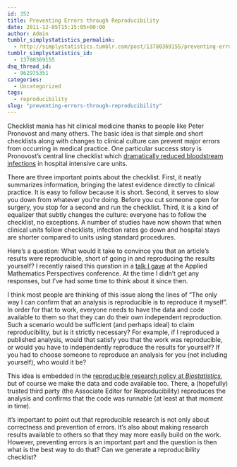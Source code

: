 ```yaml
---
id: 352
title: Preventing Errors through Reproducibility
date: 2011-12-05T15:15:05+00:00
author: Admin
tumblr_simplystatistics_permalink:
  - http://simplystatistics.tumblr.com/post/13780369155/preventing-errors-through-reproducibility
tumblr_simplystatistics_id:
  - 13780369155
dsq_thread_id:
  - 962975351
categories:
  - Uncategorized
tags:
  - reproducibility
slug: "preventing-errors-through-reproducibility"
---
```

Checklist mania has hit clinical medicine thanks to people like Peter Pronovost and many others. The basic idea is that simple and short checklists along with changes to clinical culture can prevent major errors from occurring in medical practice. One particular success story is Pronovost&#8217;s central line checklist which <a href="http://www.ncbi.nlm.nih.gov/pubmed/15483409" target="_blank">dramatically reduced bloodstream infections</a> in hospital intensive care units.  

There are three important points about the checklist. First, it neatly summarizes information, bringing the latest evidence directly to clinical practice. It is easy to follow because it is short. Second, it serves to slow you down from whatever you&#8217;re doing. Before you cut someone open for surgery, you stop for a second and run the checklist. Third, it is a kind of equalizer that subtly changes the culture: everyone has to follow the checklist, no exceptions. A number of studies have now shown that when clinical units follow checklists, infection rates go down and hospital stays are shorter compared to units using standard procedures. 

Here&#8217;s a question: What would it take to convince you that an article&#8217;s results were reproducible, short of going in and reproducing the results yourself? I recently raised this question in a <a href="http://simplystatistics.tumblr.com/post/12243614318/i-gave-a-talk-on-reproducible-research-back-in" target="_blank">talk I gave</a> at the Applied Mathematics Perspectives conference. At the time I didn&#8217;t get any responses, but I&#8217;ve had some time to think about it since then.

I think most people are thinking of this issue along the lines of &#8220;The only way I can confirm that an analysis is reproducible is to reproduce it myself&#8221;. In order for that to work, everyone needs to have the data and code available to them so that they can do their own independent reproduction. Such a scenario would be sufficient (and perhaps ideal) to claim reproducibility, but is it strictly necessary? For example, if I reproduced a published analysis, would that satisfy you that the work was reproducible, or would you have to independently reproduce the results for yourself? If you had to choose someone to reproduce an analysis for you (not including yourself), who would it be?

This idea is embedded in the <a href="http://www.ncbi.nlm.nih.gov/pubmed/19535325" target="_blank">reproducible research policy at </a>_<a href="http://www.ncbi.nlm.nih.gov/pubmed/19535325" target="_blank">Biostatistics</a>,_ but of course we make the data and code available too. There, a (hopefully) trusted third party (the Associate Editor for Reproducibility) reproduces the analysis and confirms that the code was runnable (at least at that moment in time). 

It&#8217;s important to point out that reproducible research is not only about correctness and prevention of errors. It&#8217;s also about making research results available to others so that they may more easily build on the work. However, preventing errors is an important part and the question is then what is the best way to do that? Can we generate a reproducibility checklist?
